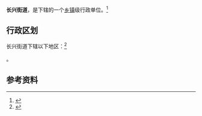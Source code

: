 {{中国乡级行政区|44/01/06/017/000}}

'''长兴街道'''，是{{PRC admin/fullname|44/01/06/017/000|3}}下辖的一个[[乡镇|乡镇]]级行政单位。<ref>{{PRC admin/ref sgc|{{PRC admin/parent|44/01/06/017/000}}}}</ref>

== 行政区划 ==

长兴街道下辖以下地区：<ref>{{PRC admin/ref sgc|44/01/06/017/000}}</ref>

{{PRC admin/children|44/01/06/017/000}}。

== 参考资料 ==

{{reflist}}

{{PRC admin/navcat|44/01/06/017/000}}


{{行政区划小作品}}